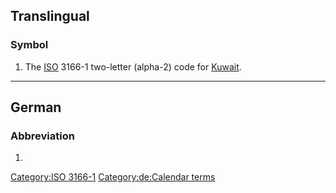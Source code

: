 {{also|kw|kW|.kw|kw-}}
==Translingual==

===Symbol===
{{head|mul|symbol}}

# The [[ISO]] 3166-1 two-letter (alpha-2) code for [[Kuwait]].

[[Category:ISO 3166-1]]

----

==German==

===Abbreviation===
{{head|de|abbreviation}}

# {{abbreviation of|de|Kalenderwoche}}

[[Category:de:Calendar terms]]